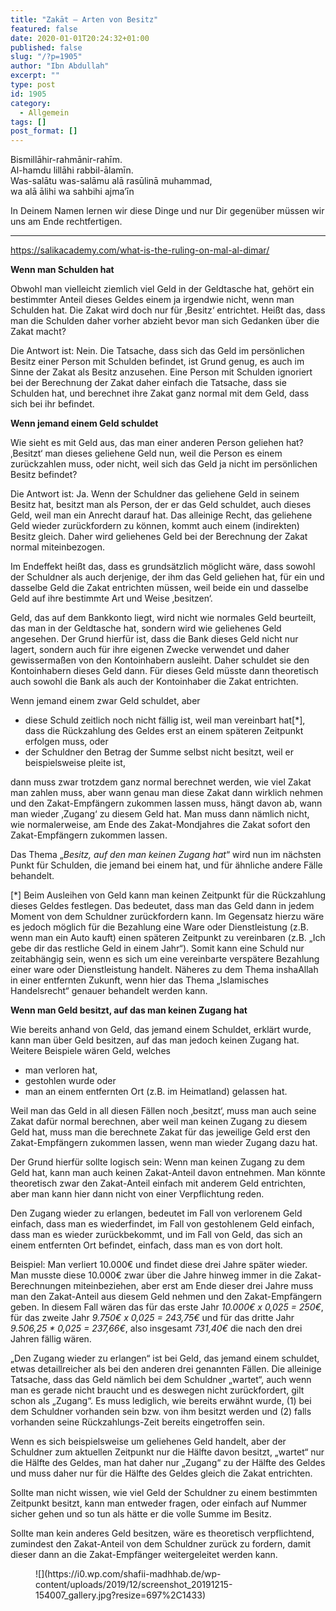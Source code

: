 ```yaml
---
title: "Zakāt – Arten von Besitz"
featured: false
date: 2020-01-01T20:24:32+01:00
published: false
slug: "/?p=1905"
author: "Ibn Abdullah"
excerpt: ""
type: post
id: 1905
category:
  - Allgemein
tags: []
post_format: []
---
```


Bismillāhir-rahmānir-rahīm.  
Al-hamdu lillāhi rabbil-ālamīn.  
Was-salātu was-salāmu alā rasūlinā muhammad,  
wa alā ālihi wa sahbihi ajma’īn

In Deinem Namen lernen wir diese Dinge und nur Dir gegenüber müssen wir uns am Ende rechtfertigen.

---

https://salikacademy.com/what-is-the-ruling-on-mal-al-dimar/

**Wenn man Schulden hat**

Obwohl man vielleicht ziemlich viel Geld in der Geldtasche hat, gehört ein bestimmter Anteil dieses Geldes einem ja irgendwie nicht, wenn man Schulden hat. Die Zakat wird doch nur für ‚Besitz‘ entrichtet. Heißt das, dass man die Schulden daher vorher abzieht bevor man sich Gedanken über die Zakat macht?

Die Antwort ist: Nein. Die Tatsache, dass sich das Geld im persönlichen Besitz einer Person mit Schulden befindet, ist Grund genug, es auch im Sinne der Zakat als Besitz anzusehen. Eine Person mit Schulden ignoriert bei der Berechnung der Zakat daher einfach die Tatsache, dass sie Schulden hat, und berechnet ihre Zakat ganz normal mit dem Geld, dass sich bei ihr befindet.

**Wenn jemand einem Geld schuldet**

Wie sieht es mit Geld aus, das man einer anderen Person geliehen hat? ‚Besitzt‘ man dieses geliehene Geld nun, weil die Person es einem zurückzahlen muss, oder nicht, weil sich das Geld ja nicht im persönlichen Besitz befindet?

Die Antwort ist: Ja. Wenn der Schuldner das geliehene Geld in seinem Besitz hat, besitzt man als Person, der er das Geld schuldet, auch dieses Geld, weil man ein Anrecht darauf hat. Das alleinige Recht, das geliehene Geld wieder zurückfordern zu können, kommt auch einem (indirekten) Besitz gleich. Daher wird geliehenes Geld bei der Berechnung der Zakat normal miteinbezogen.

Im Endeffekt heißt das, dass es grundsätzlich möglicht wäre, dass sowohl der Schuldner als auch derjenige, der ihm das Geld geliehen hat, für ein und dasselbe Geld die Zakat entrichten müssen, weil beide ein und dasselbe Geld auf ihre bestimmte Art und Weise ‚besitzen‘.

Geld, das auf dem Bankkonto liegt, wird nicht wie normales Geld beurteilt, das man in der Geldtasche hat, sondern wird wie geliehenes Geld angesehen. Der Grund hierfür ist, dass die Bank dieses Geld nicht nur lagert, sondern auch für ihre eigenen Zwecke verwendet und daher gewissermaßen von den Kontoinhabern ausleiht. Daher schuldet sie den Kontoinhabern dieses Geld dann. Für dieses Geld müsste dann theoretisch auch sowohl die Bank als auch der Kontoinhaber die Zakat entrichten.

Wenn jemand einem zwar Geld schuldet, aber

- diese Schuld zeitlich noch nicht fällig ist, weil man vereinbart hat\[\*\], dass die Rückzahlung des Geldes erst an einem späteren Zeitpunkt erfolgen muss, oder
- der Schuldner den Betrag der Summe selbst nicht besitzt, weil er beispielsweise pleite ist,

dann muss zwar trotzdem ganz normal berechnet werden, wie viel Zakat man zahlen muss, aber wann genau man diese Zakat dann wirklich nehmen und den Zakat-Empfängern zukommen lassen muss, hängt davon ab, wann man wieder ‚Zugang‘ zu diesem Geld hat. Man muss dann nämlich nicht, wie normalerweise, am Ende des Zakat-Mondjahres die Zakat sofort den Zakat-Empfängern zukommen lassen.

Das Thema „_Besitz, auf den man keinen Zugang hat_“ wird nun im nächsten Punkt für Schulden, die jemand bei einem hat, und für ähnliche andere Fälle behandelt.

\[\*\] Beim Ausleihen von Geld kann man keinen Zeitpunkt für die Rückzahlung dieses Geldes festlegen. Das bedeutet, dass man das Geld dann in jedem Moment von dem Schuldner zurückfordern kann. Im Gegensatz hierzu wäre es jedoch möglich für die Bezahlung eine Ware oder Dienstleistung (z.B. wenn man ein Auto kauft) einen späteren Zeitpunkt zu vereinbaren (z.B. „Ich gebe dir das restliche Geld in einem Jahr“). Somit kann eine Schuld nur zeitabhängig sein, wenn es sich um eine vereinbarte verspätere Bezahlung einer ware oder Dienstleistung handelt. Näheres zu dem Thema inshaAllah in einer entfernten Zukunft, wenn hier das Thema „Islamisches Handelsrecht“ genauer behandelt werden kann.

**Wenn man Geld besitzt, auf das man keinen Zugang hat**

Wie bereits anhand von Geld, das jemand einem Schuldet, erklärt wurde, kann man über Geld besitzen, auf das man jedoch keinen Zugang hat. Weitere Beispiele wären Geld, welches

- man verloren hat,
- gestohlen wurde oder
- man an einem entfernten Ort (z.B. im Heimatland) gelassen hat.

Weil man das Geld in all diesen Fällen noch ‚besitzt‘, muss man auch seine Zakat dafür normal berechnen, aber weil man keinen Zugang zu diesem Geld hat, muss man die berechnete Zakat für das jeweilige Geld erst den Zakat-Empfängern zukommen lassen, wenn man wieder Zugang dazu hat.

Der Grund hierfür sollte logisch sein: Wenn man keinen Zugang zu dem Geld hat, kann man auch keinen Zakat-Anteil davon entnehmen. Man könnte theoretisch zwar den Zakat-Anteil einfach mit anderem Geld entrichten, aber man kann hier dann nicht von einer Verpflichtung reden.

Den Zugang wieder zu erlangen, bedeutet im Fall von verlorenem Geld einfach, dass man es wiederfindet, im Fall von gestohlenem Geld einfach, dass man es wieder zurückbekommt, und im Fall von Geld, das sich an einem entfernten Ort befindet, einfach, dass man es von dort holt.

Beispiel: Man verliert 10.000€ und findet diese drei Jahre später wieder. Man musste diese 10.000€ zwar über die Jahre hinweg immer in die Zakat-Berechnungen miteinbeziehen, aber erst am Ende dieser drei Jahre muss man den Zakat-Anteil aus diesem Geld nehmen und den Zakat-Empfängern geben. In diesem Fall wären das für das erste Jahr _10.000€ x 0,025 = 250€_, für das zweite Jahr _9.750€ x 0,025 = 243,75€_ und für das dritte Jahr _9.506,25 \* 0,025 = 237,66€_, also insgesamt _731,40€_ die nach den drei Jahren fällig wären.

„Den Zugang wieder zu erlangen“ ist bei Geld, das jemand einem schuldet, etwas detaillreicher als bei den anderen drei genannten Fällen. Die alleinige Tatsache, dass das Geld nämlich bei dem Schuldner „wartet“, auch wenn man es gerade nicht braucht und es deswegen nicht zurückfordert, gilt schon als „Zugang“. Es muss lediglich, wie bereits erwähnt wurde, (1) bei dem Schuldner vorhanden sein bzw. von ihm besitzt werden und (2) falls vorhanden seine Rückzahlungs-Zeit bereits eingetroffen sein.

Wenn es sich beispielsweise um geliehenes Geld handelt, aber der Schuldner zum aktuellen Zeitpunkt nur die Hälfte davon besitzt, „wartet“ nur die Hälfte des Geldes, man hat daher nur „Zugang“ zu der Hälfte des Geldes und muss daher nur für die Hälfte des Geldes gleich die Zakat entrichten.

Sollte man nicht wissen, wie viel Geld der Schuldner zu einem bestimmten Zeitpunkt besitzt, kann man entweder fragen, oder einfach auf Nummer sicher gehen und so tun als hätte er die volle Summe im Besitz.

Sollte man kein anderes Geld besitzen, wäre es theoretisch verpflichtend, zumindest den Zakat-Anteil von dem Schuldner zurück zu fordern, damit dieser dann an die Zakat-Empfänger weitergeleitet werden kann.

<figure class="wp-block-image">
  ![](https://i0.wp.com/shafii-madhhab.de/wp-content/uploads/2019/12/screenshot_20191215-154007_gallery.jpg?resize=697%2C1433)
</figure>
